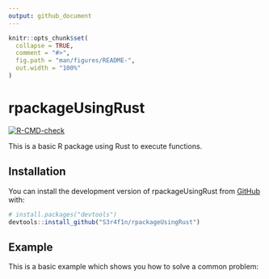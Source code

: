 ```yaml
---
output: github_document
---
```


<!-- README.md is generated from README.Rmd. Please edit that file -->

```r
knitr::opts_chunk$set(
  collapse = TRUE,
  comment = "#>",
  fig.path = "man/figures/README-",
  out.width = "100%"
)
```

# rpackageUsingRust

<!-- badges: start -->

[![R-CMD-check](https://github.com/S3r4f1n/rpackageUsingRust/actions/workflows/R-CMD-check.yaml/badge.svg)](https://github.com/S3r4f1n/rpackageUsingRust/actions/workflows/R-CMD-check.yaml)

<!-- badges: end -->

This is a basic R package using Rust to execute functions.

## Installation

You can install the development version of rpackageUsingRust from [GitHub](https://github.com/) with:

```r
# install.packages("devtools")
devtools::install_github("S3r4f1n/rpackageUsingRust")
```

## Example

This is a basic example which shows you how to solve a common problem:

<!-- ```{r example}
library(rpackageUsingRust)
greeting_n_times(10)
``` -->

